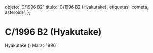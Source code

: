 
  objeto: 'C/1996 B2',
  titulo: 'C/1996 B2 (Hyakutake)',
  etiquetas: 'cometa, asteroide',
};

# C/1996 B2 (Hyakutake)

<Imagen
  src="registro/c1996-b2_20121200_2_c1996b2.jpg"
  fecha="20121200"
/>

Hyakutake () Marzo 1996

<Imagen
  src="registro/c1996-b2_20121200_1_hyakutake_carta.gif"
  fecha="20121200"
/>